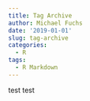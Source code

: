 ```yaml
---
title: Tag Archive
author: Michael Fuchs
date: '2019-01-01'
slug: tag-archive
categories:
  - R
tags:
  - R Markdown
---
```



test test
